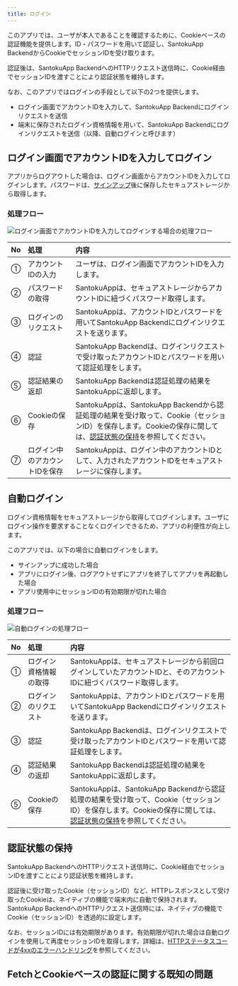 ```yaml
---
title: ログイン
---
```


このアプリでは、ユーザが本人であることを確認するために、Cookieベースの認証機能を提供します。ID・パスワードを用いて認証し、SantokuApp BackendからCookieでセッションIDを受け取ります。

認証後は、SantokuApp BackendへのHTTPリクエスト送信時に、Cookie経由でセッションIDを渡すことにより認証状態を維持します。

なお、このアプリではログインの手段として以下の2つを提供します。

- ログイン画面でアカウントIDを入力して、SantokuApp Backendにログインリクエストを送信
- 端末に保存されたログイン資格情報を用いて、SantokuApp Backendにログインリクエストを送信（以降、自動ログインと呼びます）

## ログイン画面でアカウントIDを入力してログイン

アプリからログアウトした場合は、ログイン画面からアカウントIDを入力してログインします。パスワードは、[サインアップ](signup.mdx)後に保存したセキュアストレージから取得します。

### 処理フロー

![ログイン画面でアカウントIDを入力してログインする場合の処理フロー](auth-login-screen-flow.drawio.png)

| No | 処理 | 内容 |
|:--|:--|:--|
| ① | アカウントIDの入力 | ユーザは、ログイン画面でアカウントIDを入力します。 |
| ② | パスワードの取得 | SantokuAppは、セキュアストレージからアカウントIDに紐づくパスワード取得します。 |
| ③ | ログインのリクエスト | SantokuAppは、アカウントIDとパスワードを用いてSantokuApp Backendにログインリクエストを送ります。 |
| ④ | 認証 | SantokuApp Backendは、ログインリクエストで受け取ったアカウントIDとパスワードを用いて認証処理をします。 |
| ⑤ | 認証結果の返却 | SantokuApp Backendは認証処理の結果をSantokuAppに返却します。|
| ⑥ | Cookieの保存 | SantokuAppは、SantokuApp Backendから認証処理の結果を受け取って、Cookie（セッションID）を保存します。Cookieの保存に関しては、[認証状態の保持](login.mdx#認証状態の保持)を参照してください。 |
| ⑦ | ログイン中のアカウントIDを保存 | SantokuAppは、ログイン中のアカウントIDとして、入力されたアカウントIDをセキュアストレージに保存します。 |

## 自動ログイン

ログイン資格情報をセキュアストレージから取得してログインします。ユーザにログイン操作を要求することなくログインできるため、アプリの利便性が向上します。

このアプリでは、以下の場合に自動ログインをします。

- サインアップに成功した場合
- アプリにログイン後、ログアウトせずにアプリを終了してアプリを再起動した場合
- アプリ使用中にセッションIDの有効期限が切れた場合

<!-- markdownlint-disable MD024 -->

### 処理フロー

<!-- markdownlint-enable MD024 -->

![自動ログインの処理フロー](auth-auto-login-flow.drawio.png)

| No | 処理 | 内容 |
|:--|:--|:--|
| ① | ログイン資格情報の取得 | SantokuAppは、セキュアストレージから前回ログインしていたアカウントIDと、そのアカウントIDに紐づくパスワード取得します。 |
| ② | ログインのリクエスト | SantokuAppは、アカウントIDとパスワードを用いてSantokuApp Backendにログインリクエストを送ります。 |
| ③ | 認証 | SantokuApp Backendは、ログインリクエストで受け取ったアカウントIDとパスワードを用いて認証処理をします。 |
| ④ | 認証結果の返却 | SantokuApp Backendは認証処理の結果をSantokuAppに返却します。|
| ⑤ | Cookieの保存 | SantokuAppは、SantokuApp Backendから認証処理の結果を受け取って、Cookie（セッションID）を保存します。Cookieの保存に関しては、[認証状態の保持](login.mdx#認証状態の保持)を参照してください。 |

## 認証状態の保持

SantokuApp BackendへのHTTPリクエスト送信時に、Cookie経由でセッションIDを渡すことにより認証状態を維持します。

認証後に受け取ったCookie（セッションID）など、HTTPレスポンスとして受け取ったCookieは、ネイティブの機能で端末内に自動で保持されます。SantokuApp BackendへのHTTPリクエスト送信時には、ネイティブの機能でCookie（セッションID）を透過的に設定します。

なお、セッションIDには有効期限があります。有効期限が切れた場合は自動ログインを使用して再度セッションIDを取得します。詳細は、[HTTPステータスコードが4xxのエラーハンドリング](../http-api/http-api-error-handling#httpステータスコードが4xxのエラーハンドリング)を参照してください。

## FetchとCookieベースの認証に関する既知の問題
